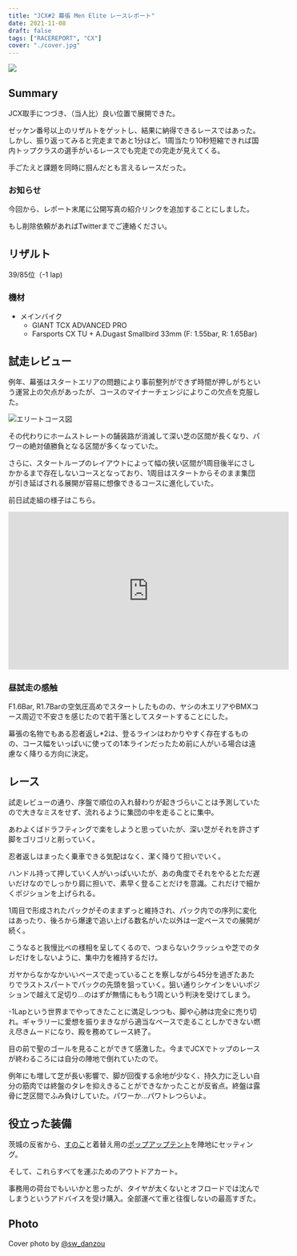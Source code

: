 ```yaml
---
title: "JCX#2 幕張 Men Elite レースレポート"
date: 2021-11-08
draft: false
tags: ["RACEREPORT", "CX"]
cover: "./cover.jpg"
---
```


![ ](./cover.jpg)

## Summary

JCX取手につづき、（当人比）良い位置で展開できた。

ゼッケン番号以上のリザルトをゲットし、結果に納得できるレースではあった。しかし、振り返ってみると完走まであと1分ほど。1周当たり10秒短縮できれば国内トップクラスの選手がいるレースでも完走での完走が見えてくる。

手ごたえと課題を同時に掴んだとも言えるレースだった。

### お知らせ

今回から、レポート末尾に公開写真の紹介リンクを追加することにしました。

もし削除依頼があればTwitterまでご連絡ください。

## リザルト

39/85位（-1 lap)

### 機材

- メインバイク
  - GIANT TCX ADVANCED PRO
  - Farsports CX TU + A.Dugast Smallbird 33mm (F: 1.55bar, R: 1.65Bar)

## 試走レビュー

例年、幕張はスタートエリアの問題により事前整列ができず時間が押しがちという運営上の欠点があったが、コースのマイナーチェンジによりこの欠点を克服した。

![エリートコース図](./course.png)

その代わりにホームストレートの舗装路が消滅して深い芝の区間が長くなり、パワーの絶対値勝負となる区間が多くなっていた。

さらに、スタートループのレイアウトによって幅の狭い区間が1周目後半にさしかかるまで存在しないコースとなっており、1周目はスタートからそのまま集団が引き延ばされる展開が容易に想像できるコースに進化していた。

前日試走組の様子はこちら。

<iframe
  width="560"
  height="315"
  src="https://www.youtube.com/embed/jqJWF2QAOfk?start=6"
  title="YouTube video player"
  frameborder="0"
  allow="accelerometer; autoplay; clipboard-write; encrypted-media; gyroscope; picture-in-picture"
  allowfullscreen
></iframe>

### 昼試走の感触

F1.6Bar, R1.7Barの空気圧高めでスタートしたものの、ヤシの木エリアやBMXコース周辺で不安さを感じたので若干落としてスタートすることにした。

幕張の名物でもある忍者返し\*2は、登るラインはわかりやすく存在するものの、コース幅をいっぱいに使っての1本ラインだったため前に人がいる場合は遠慮なく降りる方向に決定。

## レース

試走レビューの通り、序盤で順位の入れ替わりが起きづらいことは予測していたので大きなミスをせず、流れるように集団の中を走ることに集中。

あわよくばドラフティングで楽をしようと思っていたが、深い芝がそれを許さず脚をゴリゴリと削っていく。

忍者返しはまったく乗車できる気配はなく、潔く降りて担いでいく。

ハンドル持って押していく人がいっぱいいたが、あの角度でそれをやるとただ遅いだけなのでしっかり肩に担いで、素早く登ることだけを意識。これだけで細かくポジションを上げられる。

1周目で形成されたパックがそのままずっと維持され、パック内での序列に変化はあったり、後ろから爆速で追い上げる数名がいた以外は一定ペースでの展開が続く。

こうなると我慢比べの様相を呈してくるので、つまらないクラッシュや芝でのタレだけをしないように、集中力を維持するだけ。

ガヤからなかなかいいペースで走っていることを察しながら45分を過ぎたあたりでラストスパートでパックの先頭を狙っていく。狙い通りシケインをいいポジションで越えて足切り…のはずが無情にももう1周という判決を受けてしまう。

-1Lapという世界までやってきたことに満足しつつも、脚や心肺は完全に売り切れ。ギャラリーに愛想を振りまきながら適当なペースで走ることしかできない燃え尽きムードになり、殿を務めてレース終了。

目の前で聖のゴールを見ることができて感激した。今までJCXでトップのレースが終わるころには自分の陣地で倒れていたので。

例年にも増して芝が長い影響で、脚が回復する余地が少なく、持久力に乏しい自分の筋肉では終盤のタレを抑えきることができなかったことが反省点。終盤は露骨に芝区間でふみ負けしていた。パワーか…パワトレつらいよ。

## 役立った装備

茨城の反省から、[すのこ](https://amzn.to/3FipbXB)と着替え用の[ポップアップテント](https://amzn.to/3isxA0Q)を陣地にセッティング。

<LinkCard url="https://www.amazon.co.jp/gp/product/B00K1WWRYE/" isAmazonLink />

<LinkCard url="https://www.amazon.co.jp/gp/product/B017LI8HD0/" isAmazonLink />

そして、これらすべてを運ぶためのアウトドアカート。

<LinkCard url="https://www.amazon.co.jp/gp/product/B08P729HZ4/" isAmazonLink />

事務用の荷台でもいいかと思ったが、タイヤが太くないとオフロードでは沈んでしまうというアドバイスを受け購入。全部運べて車と往復しないの最高すぎた。

## Photo

Cover photo by [@sw_danzou](https://twitter.com/sw_danzou)
